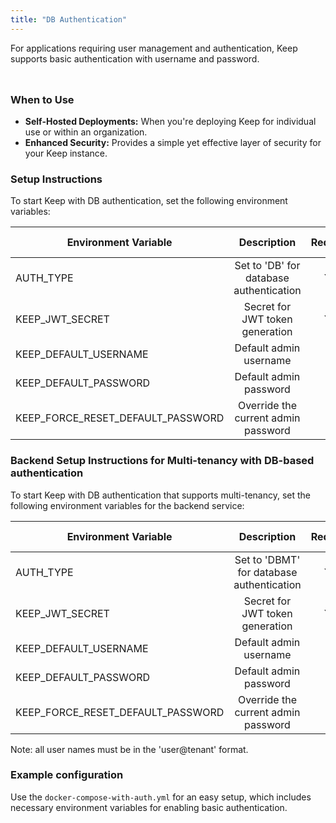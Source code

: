 ```yaml
---
title: "DB Authentication"
---
```


For applications requiring user management and authentication, Keep supports basic authentication with username and password.

<Frame
    width="75"
  height="150">
  <img height="10" src="/images/dbauth.png" />
</Frame>


### When to Use

- **Self-Hosted Deployments:** When you're deploying Keep for individual use or within an organization.
- **Enhanced Security:** Provides a simple yet effective layer of security for your Keep instance.

### Setup Instructions

To start Keep with DB authentication, set the following environment variables:

| Environment Variable | Description | Required | Frontend/Backend | Default Value |
|--------------------|:-----------:|:--------:|:----------------:|:-------------:|
| AUTH_TYPE | Set to 'DB' for database authentication | Yes | Both | - |
| KEEP_JWT_SECRET | Secret for JWT token generation | Yes | Backend | - |
| KEEP_DEFAULT_USERNAME | Default admin username | No | Backend | keep |
| KEEP_DEFAULT_PASSWORD | Default admin password | No | Backend | keep |
| KEEP_FORCE_RESET_DEFAULT_PASSWORD | Override the current admin password | No | Backend | false |

### Backend Setup Instructions for Multi-tenancy with DB-based authentication

To start Keep with DB authentication that supports multi-tenancy, set the following environment variables for the backend service:

| Environment Variable | Description | Required | Default Value |
|--------------------|:-----------:|:--------:|:----------------:|
| AUTH_TYPE | Set to 'DBMT' for database authentication | Yes | - |
| KEEP_JWT_SECRET | Secret for JWT token generation | Yes | - |
| KEEP_DEFAULT_USERNAME | Default admin username | No | keep@keep |
| KEEP_DEFAULT_PASSWORD | Default admin password | No | keep |
| KEEP_FORCE_RESET_DEFAULT_PASSWORD | Override the current admin password | No | false |

Note: all user names must be in the 'user@tenant' format.

### Example configuration

Use the `docker-compose-with-auth.yml` for an easy setup, which includes necessary environment variables for enabling basic authentication.

